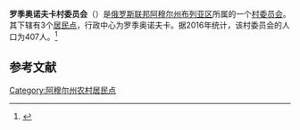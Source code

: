 {{Infobox Settlement
| official_name = 罗季奥诺夫卡村委员会
| native_name = Родионовский сельсовет
| settlement_type = [[村委员会|村委员会]]
| subdivision_type = [[国家|国家]]
| subdivision_type1 = [[俄罗斯行政区划|州]]
| subdivision_type2 = [[区_(苏联)|区]]
| subdivision_name = {{RUS}}
| subdivision_name1 = [[阿穆尔州|阿穆尔州]]
| subdivision_name2 = [[布列亚区|布列亚区]]
| seat_type = 行政中心
| seat = 罗季奥诺夫卡
| population_as_of=2016
| population_footnotes = <ref name=amurstat />
| population_total = 407
| coordinates_display = inline,title
| latd = 50 | latm = 01 | lats = 12 | latNS = N
| longd = 129 | longm = 46 | longs = 23 | longEW = E
| timezone = [[雅库茨克时间|MSK+6]]
| utc_offset = +9
| blank_name = [[俄罗斯市政土地区划代码|OKTMO编码]]
| blank_info = [http://classif.spb.ru/classificators/view/tma.php?st=A&kr=1&kod=10615440 10615440]
}}
'''罗季奥诺夫卡村委员会'''（{{lang-ru|Родионовский сельсовет}}）是[[俄罗斯联邦|俄罗斯联邦]][[阿穆尔州|阿穆尔州]][[布列亚区|布列亚区]]所属的一个[[村委员会|村委员会]]。其下辖有3个[[居民点|居民点]]，行政中心为罗季奥诺夫卡。据2016年统计，该村委员会的人口为407人。<ref name=amurstat>{{cite web | url = http://amurstat.gks.ru/wps/wcm/connect/rosstat_ts/amurstat/resources/d600c10043769f3eb9effbdd898fc419/07_1_4.htm | title = Оценка численности населения по городским округам, муниципальным районам, городским и сельским поселениям Амурской области на 1 января 2016 года | language = ru | accessdate = 2016-04-21 | archiveurl = https://www.webcitation.org/6gvsqa6qi?url=http://amurstat.gks.ru/wps/wcm/connect/rosstat_ts/amurstat/resources/d600c10043769f3eb9effbdd898fc419/07_1_4.htm | archivedate = 2016-04-21 | deadurl = yes }}</ref>

== 参考文献 ==
{{reflist}}

{{Russia-stub}}

[[Category:阿穆尔州农村居民点|Category:阿穆尔州农村居民点]]